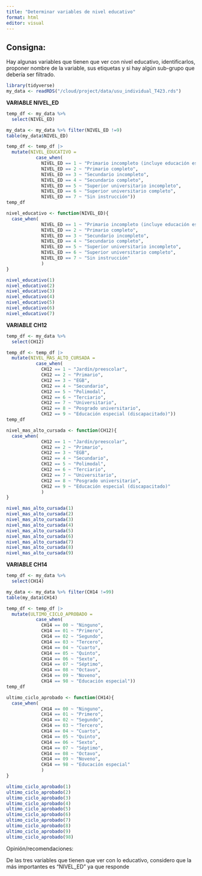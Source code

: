 ```yaml
---
title: "Determinar variables de nivel educativo"
format: html
editor: visual
---
```


## Consigna:

Hay algunas variables que tienen que ver con nivel educativo, identificarlos, proponer nombre de la variable, sus etiquetas y si hay algún sub-grupo que debería ser filtrado.

```r
library(tidyverse)
my_data <- readRDS("/cloud/project/data/usu_individual_T423.rds")
```

**VARIABLE NIVEL_ED**

```r
temp_df <- my_data %>%    
  select(NIVEL_ED)
```

```r
my_data <- my_data %>% filter(NIVEL_ED !=9)
table(my_data$NIVEL_ED)
```

```r
temp_df <- temp_df |> 
  mutate(NIVEL_EDUCATIVO = 
           case_when(
             NIVEL_ED == 1 ~ "Primario incompleto (incluye educación especial)",
             NIVEL_ED == 2 ~ "Primario completo",
             NIVEL_ED == 3 ~ "Secundario incompleto",
             NIVEL_ED == 4 ~ "Secundario completo",
             NIVEL_ED == 5 ~ "Superior universitario incompleto",
             NIVEL_ED == 6 ~ "Superior universitario completo",
             NIVEL_ED == 7 ~ "Sin instrucción"))
temp_df
```

```r
nivel_educativo <- function(NIVEL_ED){
  case_when(
             NIVEL_ED == 1 ~ "Primario incompleto (incluye educación especial)",
             NIVEL_ED == 2 ~ "Primario completo",
             NIVEL_ED == 3 ~ "Secundario incompleto",
             NIVEL_ED == 4 ~ "Secundario completo",
             NIVEL_ED == 5 ~ "Superior universitario incompleto",
             NIVEL_ED == 6 ~ "Superior universitario completo",
             NIVEL_ED == 7 ~ "Sin instrucción"
             )
}
```

```r
nivel_educativo(1)
nivel_educativo(2)
nivel_educativo(3)
nivel_educativo(4)
nivel_educativo(5)
nivel_educativo(6)
nivel_educativo(7)
```

**VARIABLE CH12**

```r
temp_df <- my_data %>%    
  select(CH12)
```

```r
temp_df <- temp_df |> 
  mutate(NIVEL_MAS_ALTO_CURSADA = 
           case_when(
             CH12 == 1 ~ "Jardín/preescolar",
             CH12 == 2 ~ "Primario",
             CH12 == 3 ~ "EGB",
             CH12 == 4 ~ "Secundario",
             CH12 == 5 ~ "Polimodal",
             CH12 == 6 ~ "Terciario",
             CH12 == 7 ~ "Universitario",
             CH12 == 8 ~ "Posgrado universitario",
             CH12 == 9 ~ "Educación especial (discapacitado)"))
temp_df
```

```r
nivel_mas_alto_cursada <- function(CH12){
  case_when(
             CH12 == 1 ~ "Jardín/preescolar",
             CH12 == 2 ~ "Primario",
             CH12 == 3 ~ "EGB",
             CH12 == 4 ~ "Secundario",
             CH12 == 5 ~ "Polimodal",
             CH12 == 6 ~ "Terciario",
             CH12 == 7 ~ "Universitario",
             CH12 == 8 ~ "Posgrado universitario",
             CH12 == 9 ~ "Educación especial (discapacitado)"
             )
}

```

```r
nivel_mas_alto_cursada(1)
nivel_mas_alto_cursada(2)
nivel_mas_alto_cursada(3)
nivel_mas_alto_cursada(4)
nivel_mas_alto_cursada(5)
nivel_mas_alto_cursada(6)
nivel_mas_alto_cursada(7)
nivel_mas_alto_cursada(8)
nivel_mas_alto_cursada(9)
```

**VARIABLE CH14**

```r
temp_df <- my_data %>%    
  select(CH14)
```

```r
my_data <- my_data %>% filter(CH14 !=99)
table(my_data$CH14)
```

```r
temp_df <- temp_df |> 
  mutate(ULTIMO_CICLO_APROBADO = 
           case_when(
             CH14 == 00 ~ "Ninguno",
             CH14 == 01 ~ "Primero",
             CH14 == 02 ~ "Segundo",
             CH14 == 03 ~ "Tercero",
             CH14 == 04 ~ "Cuarto",
             CH14 == 05 ~ "Quinto",
             CH14 == 06 ~ "Sexto",
             CH14 == 07 ~ "Séptimo",
             CH14 == 08 ~ "Octavo",
             CH14 == 09 ~ "Noveno",
             CH14 == 98 ~ "Educación especial"))
temp_df
```

```r
ultimo_ciclo_aprobado <- function(CH14){
  case_when(
             CH14 == 00 ~ "Ninguno",
             CH14 == 01 ~ "Primero",
             CH14 == 02 ~ "Segundo",
             CH14 == 03 ~ "Tercero",
             CH14 == 04 ~ "Cuarto",
             CH14 == 05 ~ "Quinto",
             CH14 == 06 ~ "Sexto",
             CH14 == 07 ~ "Séptimo",
             CH14 == 08 ~ "Octavo",
             CH14 == 09 ~ "Noveno",
             CH14 == 98 ~ "Educación especial"
             )
}


```

```r
ultimo_ciclo_aprobado(1)
ultimo_ciclo_aprobado(2)
ultimo_ciclo_aprobado(3)
ultimo_ciclo_aprobado(4)
ultimo_ciclo_aprobado(5)
ultimo_ciclo_aprobado(6)
ultimo_ciclo_aprobado(7)
ultimo_ciclo_aprobado(8)
ultimo_ciclo_aprobado(9)
ultimo_ciclo_aprobado(98)
```

Opinión/recomendaciones:

De las tres variables que tienen que ver con lo educativo, considero que la más importantes es "NIVEL_ED" ya que responde
